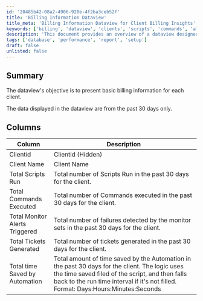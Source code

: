 ```yaml
---
id: '20485b42-08a2-4906-920e-4f2ba3ceb52f'
title: 'Billing Information Dataview'
title_meta: 'Billing Information Dataview for Client Billing Insights'
keywords: ['billing', 'dataview', 'clients', 'scripts', 'commands', 'alerts', 'tickets', 'automation', 'time-saved']
description: 'This document provides an overview of a dataview designed to display essential billing information for each client over the past 30 days, including metrics such as total scripts run, commands executed, monitor alerts triggered, tickets generated, and time saved by automation.'
tags: ['database', 'performance', 'report', 'setup']
draft: false
unlisted: false
---
```

## Summary

The dataview's objective is to present basic billing information for each client.

The data displayed in the dataview are from the past 30 days only.

## Columns

| Column                         | Description                                                                                                      |
|--------------------------------|------------------------------------------------------------------------------------------------------------------|
| Clientid                      | Clientid (Hidden)                                                                                               |
| Client Name                   | Client Name                                                                                                     |
| Total Scripts Run             | Total number of Scripts Run in the past 30 days for the client.                                               |
| Total Commands Executed       | Total number of Commands executed in the past 30 days for the client.                                         |
| Total Monitor Alerts Triggered | Total number of failures detected by the monitor sets in the past 30 days for the client.                      |
| Total Tickets Generated        | Total number of tickets generated in the past 30 days for the client.                                         |
| Total time Saved by Automation | Total amount of time saved by the Automation in the past 30 days for the client. The logic uses the time saved filed of the script, and then falls back to the run time interval if it's not filled. Format: Days:Hours:Minutes:Seconds |












